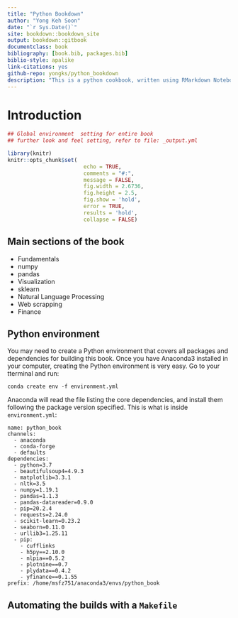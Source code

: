 ```yaml
--- 
title: "Python Bookdown"
author: "Yong Keh Soon"
date: "`r Sys.Date()`"
site: bookdown::bookdown_site
output: bookdown::gitbook
documentclass: book
bibliography: [book.bib, packages.bib]
biblio-style: apalike
link-citations: yes
github-repo: yongks/python_bookdown
description: "This is a python cookbook, written using RMarkdown Notebook. It is made possible by using reticulate R library as the bridge between R and Python."
---
```


# Introduction {-}

```r
## Global environment  setting for entire book
## further look and feel setting, refer to file: _output.yml

library(knitr)
knitr::opts_chunk$set(
                        echo = TRUE, 
                        comments = "#:",
                        message = FALSE, 
                        fig.width = 2.6736, 
                        fig.height = 2.5, 
                        fig.show = 'hold', 
                        error = TRUE, 
                        results = 'hold',
                        collapse = FALSE) 
```


## Main sections of the book {-}

* Fundamentals
* numpy
* pandas
* Visualization
* sklearn
* Natural Language Processing
* Web scrapping
* Finance




## Python environment {-}
You may need to create a Python environment that covers all packages and dependencies for building this book. Once you have Anaconda3 installed in your computer, creating the Python environment is very easy. Go to your tterminal and run:

```
conda create env -f environment.yml
```

Anaconda will read the file listing the core dependencies, and install them following the package version specified. This is what is inside `environment.yml`:

```
name: python_book
channels:
  - anaconda
  - conda-forge
  - defaults
dependencies:
  - python=3.7
  - beautifulsoup4=4.9.3
  - matplotlib=3.3.1
  - nltk=3.5
  - numpy=1.19.1
  - pandas=1.1.3
  - pandas-datareader=0.9.0
  - pip=20.2.4
  - requests=2.24.0
  - scikit-learn=0.23.2
  - seaborn=0.11.0
  - urllib3=1.25.11
  - pip:
    - cufflinks
    - h5py==2.10.0
    - nlpia==0.5.2
    - plotnine==0.7
    - plydata==0.4.2
    - yfinance==0.1.55
prefix: /home/msfz751/anaconda3/envs/python_book
```



## Automating the builds with a `Makefile` {-}

